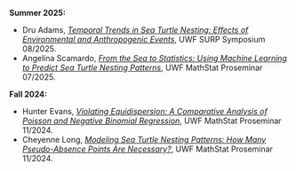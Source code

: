 **Summer 2025:**

- Dru Adams, [*Temporal Trends in Sea Turtle Nesting: Effects of Environmental and Anthropogenic Events*](/files/talks/202505_Adams_SURP.pdf), UWF SURP Symposium 08/2025.
- Angelina Scamardo, [*From the Sea to Statistics: Using Machine Learning to Predict Sea Turtle Nesting Patterns*](/files/talks/202505_Scamardo_prosem.pdf), UWF MathStat Proseminar 07/2025.

**Fall 2024:**

- Hunter Evans, [*Violating Equidispersion: A Comparative Analysis of Poisson and Negative Binomial Regression*](/files/talks/202408_Evans_prosem.pdf), UWF MathStat Proseminar 11/2024.
- Cheyenne Long, [*Modeling Sea Turtle Nesting Patterns: How Many Pseudo-Absence Points Are Necessary?*](/files/talks/202408_Long_prosem.pdf), UWF MathStat Proseminar 11/2024.
